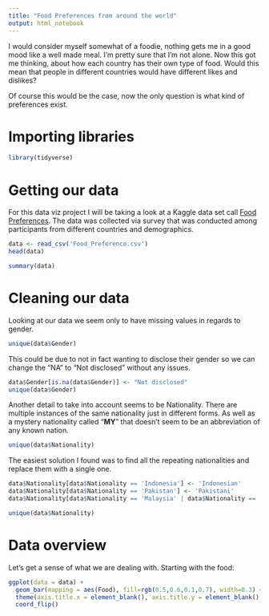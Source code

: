 ```yaml
---
title: "Food Preferences from around the world"
output: html_notebook
---
```


I would consider myself somewhat of a foodie, nothing gets me in a good mood like a well made meal. I'm pretty sure that I'm not alone. Now this got me thinking, about how each country has their own type of food. Would this mean that people in different countries would have different likes and dislikes?

Of course this would be the case, now the only question is what kind of preferences exist.

# Importing libraries

```r
library(tidyverse)
```

# Getting our data

For this data viz project I will be taking a look at a Kaggle data set call [Food Preferences](https://www.kaggle.com/vijayashreer/food-preferences). The data was collected via survey that was conducted among participants from different countries and demographics.

```r
data <- read_csv('Food_Preference.csv')
head(data)
```

```r
summary(data)
```

# Cleaning our data

Looking at our data we seem only to have missing values in regards to gender.

```r
unique(data$Gender)
```

This could be due to not in fact wanting to disclose their gender so we can change the "NA" to "Not disclosed" without any issues.

```r
data$Gender[is.na(data$Gender)] <- "Not disclosed"
unique(data$Gender)
```

Another detail to take into account seems to be Nationality. There are multiple instances of the same nationality just in different forms. As well as a mystery nationality called "**MY**" that doesn't seem to be an abbreviation of any known nation.

```r
unique(data$Nationality)
```

The easiest solution I found was to find all the repeating nationalities and replace them with a single one.

```r
data$Nationality[data$Nationality == 'Indonesia'] <- 'Indonesian'
data$Nationality[data$Nationality == 'Pakistan'] <- 'Pakistani'
data$Nationality[data$Nationality == 'Malaysia' | data$Nationality == 'MALAYSIAN'] <- 'Malaysian'
```

```r
unique(data$Nationality)
```

# Data overview

Let's get a sense of what we are dealing with. Starting with the food:

```r
ggplot(data = data) +
  geom_bar(mapping = aes(Food), fill=rgb(0.5,0.6,0.1,0.7), width=0.3) +
  theme(axis.title.x = element_blank(), axis.title.y = element_blank()) +
  coord_flip()
```
